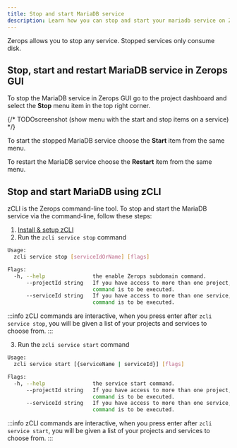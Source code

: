 ```yaml
---
title: Stop and start MariaDB service
description: Learn how you can stop and start your mariadb service on Zerops.
---
```


Zerops allows you to stop any service. Stopped services only consume disk.

## Stop, start and restart MariaDB service in Zerops GUI

To stop the MariaDB service in Zerops GUI go to the project dashboard and select the **Stop** menu item in the top right corner.

{/* TODOscreenshot (show menu with the start and stop items on a service) */}

To start the stopped MariaDB service choose the **Start** item from the same menu.

To restart the MariaDB service choose the **Restart** item from the same menu.

## Stop and start MariaDB using zCLI

zCLI is the Zerops command-line tool. To stop and start the MariaDB service via the command-line, follow these steps:

1. [Install & setup zCLI](/references/cli)
2. Run the `zcli service stop` command

```sh
Usage:
  zcli service stop [serviceIdOrName] [flags]

Flags:
  -h, --help               the enable Zerops subdomain command.
      --projectId string   If you have access to more than one project, you must specify the project ID for which the
                           command is to be executed.
      --serviceId string   If you have access to more than one service, you must specify the service ID for which the
                           command is to be executed.
```

:::info
zCLI commands are interactive, when you press enter after `zcli service stop`, you will be given a list of your projects and services to choose from.
:::

3. Run the `zcli service start` command

```sh
Usage:
  zcli service start [{serviceName | serviceId}] [flags]

Flags:
  -h, --help               the service start command.
      --projectId string   If you have access to more than one project, you must specify the project ID for which the
                           command is to be executed.
      --serviceId string   If you have access to more than one service, you must specify the service ID for which the
                           command is to be executed.
```

:::info
zCLI commands are interactive, when you press enter after `zcli service start`, you will be given a list of your projects and services to choose from.
:::
